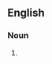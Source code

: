{{also|graverobber}}

==English==

===Noun===
{{en-noun}}

# {{alternative spelling of|graverobber|lang=en}}